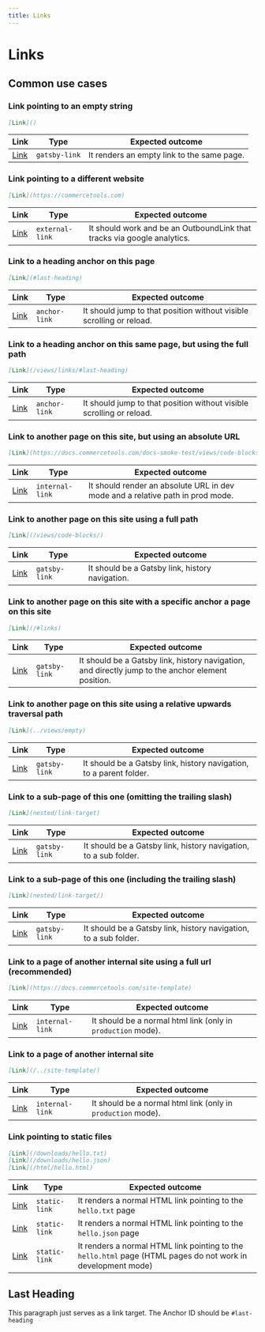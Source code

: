 ```yaml
---
title: Links
---
```


# Links

## Common use cases

### Link pointing to an empty string

```md
[Link]()
```

| Link     | Type          | Expected outcome                           |
| -------- | ------------- | ------------------------------------------ |
| [Link]() | `gatsby-link` | It renders an empty link to the same page. |

### Link pointing to a different website

```md
[Link](https://commercetools.com)
```

| Link                              | Type            | Expected outcome                                                        |
| --------------------------------- | --------------- | ----------------------------------------------------------------------- |
| [Link](https://commercetools.com) | `external-link` | It should work and be an OutboundLink that tracks via google analytics. |

### Link to a heading anchor on this page

```md
[Link](#last-heading)
```

| Link                  | Type          | Expected outcome                                                     |
| --------------------- | ------------- | -------------------------------------------------------------------- |
| [Link](#last-heading) | `anchor-link` | It should jump to that position without visible scrolling or reload. |

### Link to a heading anchor on this same page, but using the full path

```md
[Link](/views/links/#last-heading)
```

| Link                               | Type          | Expected outcome                                                     |
| ---------------------------------- | ------------- | -------------------------------------------------------------------- |
| [Link](/views/links/#last-heading) | `anchor-link` | It should jump to that position without visible scrolling or reload. |

### Link to another page on this site, but using an absolute URL

```md
[Link](https://docs.commercetools.com/docs-smoke-test/views/code-blocks/)
```

| Link                                                                      | Type            | Expected outcome                                                               |
| ------------------------------------------------------------------------- | --------------- | ------------------------------------------------------------------------------ |
| [Link](https://docs.commercetools.com/docs-smoke-test/views/code-blocks/) | `internal-link` | It should render an absolute URL in dev mode and a relative path in prod mode. |

### Link to another page on this site using a full path

```md
[Link](/views/code-blocks/)
```

| Link                        | Type          | Expected outcome                                |
| --------------------------- | ------------- | ----------------------------------------------- |
| [Link](/views/code-blocks/) | `gatsby-link` | It should be a Gatsby link, history navigation. |

### Link to another page on this site with a specific anchor a page on this site

```md
[Link](/#links)
```

| Link            | Type          | Expected outcome                                                                                  |
| --------------- | ------------- | ------------------------------------------------------------------------------------------------- |
| [Link](/#links) | `gatsby-link` | It should be a Gatsby link, history navigation, and directly jump to the anchor element position. |

### Link to another page on this site using a relative upwards traversal path

```md
[Link](../views/empty)
```

| Link                   | Type          | Expected outcome                                                    |
| ---------------------- | ------------- | ------------------------------------------------------------------- |
| [Link](../views/empty) | `gatsby-link` | It should be a Gatsby link, history navigation, to a parent folder. |

### Link to a sub-page of this one (omitting the trailing slash)

```md
[Link](nested/link-target)
```

| Link                       | Type          | Expected outcome                                                 |
| -------------------------- | ------------- | ---------------------------------------------------------------- |
| [Link](nested/link-target) | `gatsby-link` | It should be a Gatsby link, history navigation, to a sub folder. |

### Link to a sub-page of this one (including the trailing slash)

```md
[Link](nested/link-target/)
```

| Link                        | Type          | Expected outcome                                                 |
| --------------------------- | ------------- | ---------------------------------------------------------------- |
| [Link](nested/link-target/) | `gatsby-link` | It should be a Gatsby link, history navigation, to a sub folder. |

### Link to a page of another internal site using a full url (recommended)

```md
[Link](https://docs.commercetools.com/site-template)
```

| Link                                                 | Type            | Expected outcome                                             |
| ---------------------------------------------------- | --------------- | ------------------------------------------------------------ |
| [Link](https://docs.commercetools.com/site-template) | `internal-link` | It should be a normal html link (only in `production` mode). |

### Link to a page of another internal site

```md
[Link](/../site-template/)
```

| Link                       | Type            | Expected outcome                                             |
| -------------------------- | --------------- | ------------------------------------------------------------ |
| [Link](/../site-template/) | `internal-link` | It should be a normal html link (only in `production` mode). |

### Link pointing to static files

```md
[Link](/downloads/hello.txt)
[Link](/downloads/hello.json)
[Link](/html/hello.html)
```

| Link     | Type          | Expected outcome                           |
| -------- | ------------- | ------------------------------------------ |
| [Link](/downloads/hello.txt) | `static-link` | It renders a normal HTML link pointing to the `hello.txt` page |
| [Link](/downloads/hello.json) | `static-link` | It renders a normal HTML link pointing to the `hello.json` page |
| [Link](/html/hello.html) | `static-link` | It renders a normal HTML link pointing to the `hello.html` page (HTML pages do not work in development mode) |

## Last Heading

This paragraph just serves as a link target. The Anchor ID should be `#last-heading`
